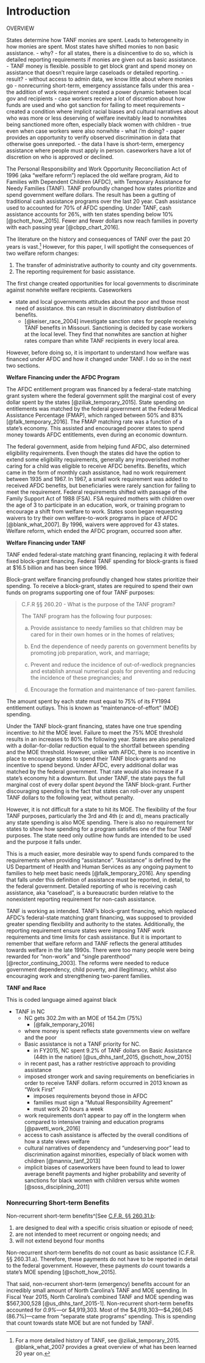 # Introduction {#intro-3}

OVERVIEW

States determine how TANF monies are spent. Leads to heterogeneity in how monies are spent. Most states have shifted monies to non basic assistance.
    - why? 
        - for all states, there is a disincentive to do so, which is detailed reporting requirements if monies are given out as basic assistance.
        - TANF money is flexible. possible to get block grant and spend money on assistance that doesn't require large caseloads or detailed reporting.
    - result?
        - without access to admin data, we know little about where monies go
            - nonrecurring short-term, emergency assistance falls under this area
        - the addition of work requirement created a power dynamic between local gov and recipients
            - case workers receive a lot of discretion about how funds are used and who got sanction for failing to meet requirements
            - created a condition where implicit racial biases and cultural narratives about who was more or less deserving of welfare inevitably lead to nonwhites being sanctioned more often, especially black women with children
                - true even when case workers were also nonwhite
    - what i'm doing?
        - paper provides an opportunity to verify observed discrimination in data that otherwise goes unreported.
        - the data I have is short-term, emergency assistance where people must apply in person. caseworkers have a lot of discretion on who is approved or declined.
    


The Personal Responsibility and Work Opportunity Reconciliation Act of 1996 (aka "welfare reform") replaced the old welfare program, Aid to Families with Dependent Children (AFDC), with Temporary Assistance for Needy Families (TANF). TANF profoundly changed how states prioritize and spend government welfare dollars. The result has been a gutting of traditional cash assistance programs over the last 20 year. Cash assistance used to accounted for 70% of AFDC spending. Under TANF, cash assistance accounts for 26%, with ten states spending below 10% [@schott_how_2015]. Fewer and fewer dollars now reach families in poverty with each passing year [@cbpp_chart_2016].

The literature on the history and consequences of TANF over the past 20 years is vast.^[For a more detailed history of TANF, see @ziliak_temporary_2015. @blank_what_2007 provides a great overview of what has been learned 20 year on.] However, for this paper, I will spotlight the consequences of two welfare reform changes:

1. The transfer of administrative authority to county and city governments.
2. The reporting requirement for basic assistance. 

The first change created opportunities for local governments to discriminate against nonwhite welfare recipients. Caseworkers

- state and local governments attitudes about the poor and those most need of assistance. this can result in discriminatory distribution of benefits.
    + [@keiser_race_2004] investigate sanction rates for people receiving TANF benefits in Missouri. Sanctioning is decided by case workers at the local level. They find that nonwhites are sanction at higher rates compare than white TANF recipients in every local area. 


However, before doing so, it is important to understand how welfare was financed under AFDC and how it changed under TANF. I do so in the next two sections.

**Welfare Financing under the AFDC Program**

The AFDC entitlement program was financed by a federal-state matching grant system where the federal government split the marginal cost of every dollar spent by the states [@ziliak_temporary_2015]. State spending on entitlements was matched by the federal government at the Federal Medical Assistance Percentage (FMAP), which ranged between 50% and 83% [@falk_temporary_2016]. The FMAP matching rate was a function of a state's economy. This assisted and encouraged poorer states to spend money towards AFDC entitlements, even during an economic downturn.

The federal government, aside from helping fund AFDC, also determined eligibility requirements. Even though the states did have the option to extend some eligibility requirements, generally any impoverished mother caring for a child was eligible to receive AFDC benefits. Benefits, which came in the form of monthly cash assistance, had no work requirement between 1935 and 1967. In 1967, a small work requirement was added to received AFDC benefits, but beneficiaries were rarely sanction for failing to meet the requirement. Federal requirements shifted with passage of the Family Support Act of 1988 (FSA). FSA required mothers with children over the age of 3 to participate in an education, work, or training program to encourage a shift from welfare to work. States soon began requesting waivers to try their own welfare-to-work programs in place of AFDC [@blank_what_2007]. By 1996, waivers were approved for 43 states. Welfare reform, which ended the AFDC program, occurred soon after.

**Welfare Financing under TANF**

TANF ended federal-state matching grant financing, replacing it with federal fixed block-grant financing. Federal TANF spending for block-grants is fixed at $16.5 billion and has been since 1996.

Block-grant welfare financing profoundly changed how states prioritize their spending. To receive a block-grant, states are required to spend their own funds on programs supporting one of four TANF purposes:

> C.F.R §§ 260.20 - What is the purpose of the TANF program?
> 
> The TANF program has the following four purposes:
> 
> (a) Provide assistance to needy families so that children may be cared for in their own homes or in the homes of relatives;
> 
> (b) End the dependence of needy parents on government benefits by promoting job preparation, work, and marriage;
> 
> (c) Prevent and reduce the incidence of out-of-wedlock pregnancies and establish annual numerical goals for preventing and reducing the incidence of these pregnancies; and
> 
> (d) Encourage the formation and maintenance of two-parent families.


The amount spent by each state must equal to 75% of its FY1994 entitlement outlays. This is known as "maintenance-of-effort" (MOE) spending. 

Under the TANF block-grant financing, states have one true spending incentive: to *hit* the MOE level. Failure to meet the 75% MOE threshold results in an increases to 80% the following year. States are also penalized with a dollar-for-dollar reduction equal to the shortfall between spending and the MOE threshold. However, unlike with AFDC, there is no incentive in place to encourage states to spend their TANF block-grants and no incentive to spend beyond. Under AFDC, every additional dollar was matched by the federal government. That rate would also increase if a state's economy hit a downturn. But under TANF, the state pays the full marginal cost of every dollar spent *beyond* the TANF block-grant. Further discouraging spending is the fact that states can roll-over any unspent TANF dollars to the following year, without penalty. 

However, it is not difficult for a state to hit its MOE. The flexibility of the four TANF purposes, particularly the 3rd and 4th (c and d), means practically any state spending is also MOE spending. There is also no requirement for states to show how spending for a program satisfies one of the four TANF purposes. The state need only outline how funds are intended to be used and the purpose it falls under.

This is a much easier, more desirable way to spend funds compared to the requirements when providing "assistance". "Assistance" is defined by the US Department of Health and Human Services as any ongoing payment to families to help meet basic needs [@falk_temporary_2016]. Any spending that falls under this definition of assistance must be reported, in detail, to the federal government. Detailed reporting of who is receiving cash assistance, aka "caseload", is a bureaucratic burden relative to the nonexistent reporting requirement for non-cash assistance.

TANF is working as intended. TANF's block-grant financing, which replaced AFDC's federal-state matching grant financing, was supposed to provided greater spending flexibility and authority to the states. Additionally, the reporting requirement ensure states were imposing TANF work requirements and time limits for cash assistance. But it is important to remember that welfare reform and TANF reflects the general attitudes towards welfare in the late 1990s. There were too many people were being rewarded for "non-work" and "single parenthood" [@rector_continuing_2003]. The reforms were needed to reduce government dependency, child poverty, and illegitimacy, whilst also encouraging work and strengthening two-parent families. 

**TANF and Race**

This is coded language aimed against black









    
- TANF in NC
    + NC gets 302.2m with an MOE of 154.2m (75%)
        * [@falk_temporary_2016]
    - where money is spent reflects state governments view on welfare and the poor
    - Basic assistance is not a TANF priority for NC.
        - in FY2015, NC spent 9.2% of TANF dollars on Basic Assistance (44th in the nation) [@us_dhhs_tanf_2015, @schott_how_2015]        
    - in recent past, has a rather restrictive approach to providing assistance
    - imposed stronger work and saving requirements on beneficiaries in order to receive TANF dollars. reform occurred in 2013 known as "Work First"
        + imposes requirements beyond those in AFDC
        + families must sign a "Mutual Responsibility Agreement"
        + must work 20 hours a week
    - work requirements don't appear to pay off in the longterm when compared to intensive training and education programs [@pavetti_work_2016]
    - access to cash assistance is affected by the overall conditions of how a state views welfare
    - cultural narratives of dependency and "undeserving poor" lead to discrimination against minorities, especially of black women with children [@mannix_tanf_2013]
    - implicit biases of caseworkers have been found to lead to lower average benefit payments and higher probability and severity of sanctions for black women with children versus white women [@soss_disciplining_2011]
    
### Nonrecurring Short-term Benefits

Non-recurrent short-term benefits^[See [C.F.R. §§ 260.31.b](https://www.govregs.com/regulations/title45_chapterII_part260_subpartA_section260.31):

1. are designed to deal with a specific crisis situation or episode of need;   
2. are not intended to meet recurrent or ongoing needs; and 
3. will not extend beyond four months

Non-recurrent short-term benefits do not count as basic assistance (C.F.R. §§ 260.31.a). Therefore, these payments do not have to be reported in detail to the federal government. However, these payments *do* count towards a state's MOE spending [@schott_how_2015]. 

That said, non-recurrent short-term (emergency) benefits account for an incredibly small amount of North Carolina's TANF and MOE spending. In Fiscal Year 2015, North Carolina's combined TANF and MOE spending was $567,300,528 [@us_dhhs_tanf_2015-1]. Non-recurrent short-term benefits accounted for *0.9%*---or $4,919,303. Most of the $4,919,303---$4,266,045 (86.7%)---came from "separate state programs" spending. This is spending that count towards state MOE but are not funded by TANF. 
        